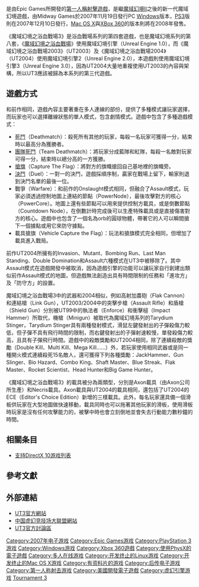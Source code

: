 {{noteTA
| G1=Games
| 1=zh-cn:虚幻竞技场3; zh-tw:魔域幻境之浴血戰場3;
| 2=zh-cn:虚幻; zh-tw:魔域幻境;
}}
{{Infobox VG
| title = 魔域幻境之浴血戰場3
| image = File:Unreal Tournament 3.jpg
| developer = [[Epic_Games|Epic Games]]
| publisher = [[Midway_Games|Midway Games]]
| engine = [[魔域幻境引擎3|魔域幻境引擎3]]
| released = '''Windows'''{{vgrelease|NA|2007年11月19日|EU|2007年11月23日<ref>{{Cite web |url=http://forums.epicgames.com/showthread.php?t=582650 |title=存档副本 |access-date=2008-01-06 |archive-url=https://web.archive.org/web/20080104162144/http://forums.epicgames.com/showthread.php?t=582650 |archive-date=2008-01-04 |dead-url=yes }}</ref>}}'''PlayStation 3'''{{vgrelease|NA|2007年12月11日<ref>http://feeds.joystiq.com/~r/weblogsinc/joystiq/~3/188477762/</ref>|EU|2008年2月22日}}'''Xbox 360'''{{vgrelease|AU|2008年7月3日|EU|2008年7月4日|NA|2008年7月7日}}
| genre = [[第一人稱射擊|第一人稱射擊]]
| modes = [[單人電子遊戲|單人]]、[[多人電子遊戲|多人]]
| platforms = Windows、Linux、Mac OS X、PlayStation 3、Xbox 360
}}

{{Vgname|魔域幻境之浴血戰場3|en=Unreal Tournament 3|cn=虚幻竞技场3|tw=魔域幻境之浴血戰場3}}是由Epic Games所開發的[[第一人稱射擊遊戲|第一人稱射擊遊戲]]，是繼[[魔域幻境II|魔域幻境II]]之後的新一代魔域幻境遊戲，由Midway Games於2007年11月19日發行PC [[Windows|Windows]]版本，[[PS3|PS3]]版則在2007年12月10日發行，[[Mac_OS_X|Mac OS X]]與[[XBox_360|XBox 360]]的版本則將在2008年發售。

《魔域幻境之浴血戰場3》是浴血戰場系列的第四套遊戲，也是魔域幻境系列的第八套，《[[魔域幻境之浴血戰場|魔域幻境之浴血戰場]]》使用魔域幻境引擎（Unreal Engine 1.0），而《魔域幻境之浴血戰場2003》（UT2003）及《魔域幻境之浴血戰場2004》（UT2004）使用魔域幻境引擎2（Unreal Engine 2.0），本遊戲則使用魔域幻境引擎3（Unreal Engine 3.0），因為UT2004大量地重複使用UT2003的內容與架構，所以UT3應該被歸為本系列的第三代遊戲。

== 遊戲方式 ==

和前作相同，遊戲內容主要著重在多人連線的部份，提供了多種模式讓玩家選擇，而玩家也可以選擇離線狀態的單人模式，包含劇情模式。遊戲中包含了多種遊戲模式：

* [[死亡竞赛|死鬥]]（Deathmatch）：殺死所有其他的玩家，每殺一名玩家可獲得一分，結束時以最高分為獲勝者。
* [[死亡竞赛#.E5.9B.A2.E9.98.9F.E6.AD.BB.E4.BA.A1.E7.AB.9E.E8.B5.9B|團隊死鬥]]（Team Deathmatch）：將玩家分成藍隊和紅隊，每殺一名敵對玩家可得一分，結束時以總分高的一方獲勝。
* [[奪旗|搶旗]]（Capture The Flag）：將對方的旗幟搶回自己基地裡的旗幟旁。
* [[決鬥|決鬥]]（Duel）：一對一的決鬥，遊戲採順序制，贏家在戰場上留下，輸家則退到決鬥名單的最後一位。
* 戰爭（Warfare）：和前作的Onslaught模式相同，但融合了Assault模式，玩家必須透過控制地圖上連結的節點（PowerNode），最後攻擊對方的核心（PowerCore）。地圖上還有些節點可以用來提供控制方載具，或是倒數節點（Countdown Node），在倒數計時完成後可以生產特殊載具或是直接傷害對方的核心。遊戲中也包含了一個名為orb的圓球物體，帶著它的人可以瞬間搶下一個據點或用它來防守據點。
* 載具搶旗（Vehicle Capture the Flag）：玩法和搶旗模式完全相同，但增加了載具進入戰局。

前作UT2004所擁有的Invasion、Mutant、Bombing Run、Last Man Standing、Double Domination和Assault六種模式在UT3中被移除了。其中Assault模式在遊戲開發中被取消，因為遊戲引擎的功能可以讓玩家自行創建出類似前作Assault模式的地圖，但遊戲無法創造出具有時間限制的任務和「進攻方」及「防守方」的設置。

魔域幻境之浴血戰場3中的武器和2004相似，例如高射加農砲（Flak Cannon）和連結槍（Link Gun），UT2003/2004中的突擊步槍（Assault Rifle）和盾槍（Shield Gun）分別被UT99中的執法者（Enforce）和衝擊槌（Impact Hammer）所取代，機槍（Minigun）被取代為魔域幻境系列的Tarydium Stinger，Tarydium Stinger具有兩種發射模式，滑鼠左鍵發射出的子彈殺傷力較低，但子彈不具有飛行時間的限制，而右鍵發射出的子彈射速較慢，單發殺傷力較高，且具有子彈飛行時間。遊戲中的殺敵獎勵和UT2004相同，除了連續殺敵的獎勵（Double Kill、Multi Kill、Mega Kill……）外，若玩家使用相同武器或是同一種開火模式連續殺死15名敵人，還可獲得下列各種獎勵：JackHammer、Gun Slinger、Bio Hazard、Combo King、Shaft Master、Blue Streak、Flak Master、Rocket Scientist、Head Hunter和Big Game Hunter。

《魔域幻境之浴血戰場3》的載具被分為兩類型，分別是Axon載具（由Axon公司所生產）和Necris載具。Axon載具與UT2004的載具相同，還包括了UT2004的ECE（Editor's Choice Edition）新增的三樣載具。此外，每名玩家還具備一個滑板供玩家在大型地圖做快速移動，載具同時也可以拖著其他玩家的滑板，使用滑板時玩家是沒有任何攻擊能力的，被擊中時也會立刻倒地並會失去行動能力數秒鐘的時間。

== 相關条目 ==

* [[支持DirectX_10游戏列表|支持DirectX 10游戏列表]]

== 參考文獻 ==

{{reflist|30em}}

== 外部連結 ==

* [https://web.archive.org/web/20090202124206/http://unrealtournament3.com/ UT3官方網站]
* [http://www.unreal.com.cn/ 中国虚幻竞技场大联盟網站]{{dead link|date=2018年5月 |bot=InternetArchiveBot |fix-attempted=yes }}
* [https://web.archive.org/web/20080105192537/http://utforums.epicgames.com/forumdisplay.php?f=20 UT3官方討論區]

{{魔域幻境}}

{{DEFAULTSORT:Unreal Tournament 3}}
[[Category:2007年电子游戏|Category:2007年电子游戏]]
[[Category:Epic_Games游戏|Category:Epic Games游戏]]
[[Category:PlayStation_3游戏|Category:PlayStation 3游戏]]
[[Category:Windows游戏|Category:Windows游戏]]
[[Category:Xbox_360遊戲|Category:Xbox 360遊戲]]
[[Category:使用PhysX的電子遊戲|Category:使用PhysX的電子遊戲]]
[[Category:多人在线游戏|Category:多人在线游戏]]
[[Category:开发终止的Linux游戏|Category:开发终止的Linux游戏]]
[[Category:开发终止的Mac_OS_X游戏|Category:开发终止的Mac OS X游戏]]
[[Category:有资料片的游戏|Category:有资料片的游戏]]
[[Category:后传电子游戏|Category:后传电子游戏]]
[[Category:第一人称射击游戏|Category:第一人称射击游戏]]
[[Category:美國開發電子遊戲|Category:美國開發電子遊戲]]
[[Category:虚幻引擎游戏|Category:虚幻引擎游戏]]
[[Category:魔域幻境系列|Tournament 3]]